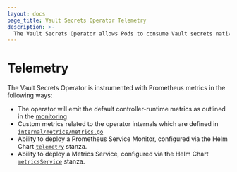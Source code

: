 ```yaml
---
layout: docs
page_title: Vault Secrets Operator Telemetry
description: >-
  The Vault Secrets Operator allows Pods to consume Vault secrets natively from Kubernetes Secrets.
---
```


# Telemetry

The Vault Secrets Operator is instrumented with Prometheus metrics in the following ways:
* The operator will emit the default controller-runtime metrics as outlined in the [monitoring](https://book-v1.book.kubebuilder.io/beyond_basics/controller_metrics.html)
* Custom metrics related to the operator internals which are defined in [`internal/metrics/metrics.go`](https://github.com/hashicorp/vault-secrets-operator/blob/main/internal/metrics/metrics.go)
* Ability to deploy a Prometheus Service Monitor, configured via the Helm Chart [`telemetry`](https://developer.hashicorp.com/vault/docs/platform/k8s/vso/helm#h-telemetry) stanza.
* Ability to deploy a Metrics Service, configured via the Helm Chart [`metricsService`](https://developer.hashicorp.com/vault/docs/platform/k8s/vso/helm#h-metricsservice) stanza.
